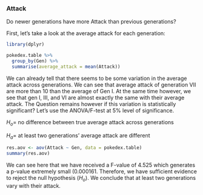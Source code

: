 ### Attack

Do newer generations have more Attack than previous generations?

First, let's take a look at the average attack for each generation:

```r
library(dplyr)

pokedex.table %>%
  group_by(Gen) %>%
  summarise(average_attack = mean(Attack))

```

We can already tell that there seems to be some variation in the average attack across generations. We can see that average attack of generation VII are more than 10 than the average of Gen I. At the same time however, we see that gen I, III, and VI are almost exactly the same with their average attack. The Question remains however if this variation is statistically significant? Let's use the ANOVA/F-test at 5% level of significance.

$H_o =$ no difference between true average attack across generations

$H_a =$ at least two generations' average attack are different

```r
res.aov <- aov(Attack ~ Gen, data = pokedex.table)
summary(res.aov)
```

We can see here that we have received a F-value of 4.525 which generates a p-value extremely small (0.000161. Therefore, we have sufficient evidence to reject the null hypothesis ($H_o$). We conclude that at least two generations vary with their attack. 

